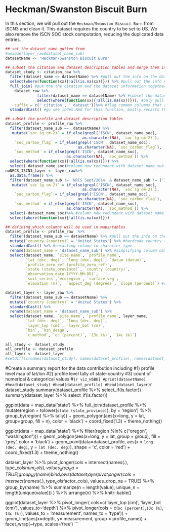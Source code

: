 # Heckman/Swanston Biscuit Burn

In this section, we will pull out the `Heckman/Swanston Biscuit Burn` from ISCN3 and clean it.
This dataset requires the country to be set to US.
We also remove the ISCN SOC stock computation, reducing the duplicated data entries.

```r
## set the dataset name gotten from 
#unique(layer_raw$dataset_name_sub)
datasetName <- 'Heckman/Swanston Biscuit Burn'

## subset the citation and dataset description tables and merge them into a study table
dataset_study <- citation_raw %>% 
  filter(dataset_name == datasetName) %>% #pull out the info on the dataset we want here
  select(where(function(xx){!all(is.na(xx))})) %>% #pull out the info on the dataset we want here
  full_join( #put the the citation and the dataset information together
    dataset_raw %>%
              filter(dataset_name == datasetName) %>% #subset the dataset table
              select(where(function(xx){!all(is.na(xx))})), #only pull columns that are not enitrely NA values
    suffix = c('_citation', '_dataset'))%>% #flag common columns that are not the id columns between the two tables
  standardCast() #go see index.Rmd for this function, mostly recasts the column to the right types

## subset the profile and dataset description tables 
dataset_profile <- profile_raw %>%
  filter(dataset_name_sub ==  datasetName) %>%
   mutate(`soc (g cm-2)` = if_else(grepl('ISCN', dataset_name_soc), 
                                  as.character(NA), `soc (g cm-2)`),
    `soc_carbon_flag` = if_else(grepl('ISCN', dataset_name_soc),
                                as.character(NA), `soc_carbon_flag`),
    `soc_method` = if_else(grepl('ISCN', dataset_name_soc), 
                           as.character(NA), `soc_method`)) %>%
  select(where(function(xx){!all(is.na(xx))})) %>%
  select(-dataset_name_soc)#column now redundant with dataset_name_sub
noNRCS_ISCN3_layer <- layer_raw%>%
  as.data.frame() %>%
  filter(dataset_name_sub != 'NRCS Sept/2014' & dataset_name_sub != ('ISCN 1-1 (2015-12-10)')) %>%
   mutate(`soc (g cm-2)` = if_else(grepl('ISCN', dataset_name_soc), 
                                  as.character(NA), `soc (g cm-2)`),
    `soc_carbon_flag` = if_else(grepl('ISCN', dataset_name_soc),
                                as.character(NA), `soc_carbon_flag`),
    `soc_method` = if_else(grepl('ISCN', dataset_name_soc), 
                           as.character(NA), `soc_method`)) %>%
  select(-dataset_name_soc)%>% #column now redundent with dataset_name_sub
  select(where(function(xx){!all(is.na(xx))}))

## defining which columns will be used in maps/tables 
dataset_profile <- profile_raw  %>%
  filter(dataset_name_sub == datasetName) %>% #pull out the info on the dataset we want here
  mutate(`country (country)` = 'United States') %>% #hardcode country to correct one
  standardCast() %>% #recasting column to character type
  rename(dataset_name = 'dataset_name_sub') %>% #simplifying column name
  select(dataset_name, `site_name`, `profile_name`,
         `lat (dec. deg)`, `long (dec. deg)`, `datum (datum)`,
         `profile_zero_ref (profile_zero_ref)`,
         `state (state_province)`, `country (country)`, 
         `observation_date (YYYY-MM-DD)`, 
         `soil_series`,`ecoregion`, `surface_veg`,
         `elevation (m)`,  `aspect_deg (degree)`, `slope (percent)`) #selecting columns that will be used to create maps when called later

dataset_layer <- layer_raw %>%
  filter(dataset_name_sub == datasetName) %>%
  mutate(`country (country)` = 'United States') %>%
  standardCast() %>% 
  rename(dataset_name = 'dataset_name_sub') %>%
  select(dataset_name, `site_name`, `profile_name`, layer_name,
         `lat (dec. deg)`, `long (dec. deg)`, 
         `layer_top (cm)`, `layer_bot (cm)`,
         `hzn`, `hzn_desgn`,
         `c_method`, `oc (percent)`, `13c (‰)`, `14c (‰)`)
  
all_study <- dataset_study
all_profile <- dataset_profile
all_layer <- dataset_layer
#setdiff(c(names(dataset_study), names(dataset_profile), names(dataset_layer)), unlist(type_cols))
```

#Create a summary report for the data contribution including
#1) profile level map of lat/lon
#2) profile level tally of state-country
#3) count of numerical & categorical values
#```{r viz_HSBB}
#print(datasetName)
#head(dataset_study)
#head(dataset_profile)
#head(dataset_layer)
```r

dataset_study
summary(dataset_profile %>% select_if(is.factor))
summary(dataset_layer %>% select_if(is.factor))

ggplot(data =  map_data('state') %>%
         full_join(dataset_profile %>% 
                     mutate(region = 
                              tolower(`state (state_province)`), by = 'region') %>%
                     group_by(region) %>% 
                     tally)) + 
  geom_polygon(aes(x=long, y = lat, group=group, fill = n), 
               color = 'black') +
  coord_fixed(1.3) + 
  theme_nothing() 

ggplot(data =  map_data('state') %>% 
         filter(region %in% c("oregon", "washington"))) + 
  geom_polygon(aes(x=long, y = lat, group = group), 
               fill = 'grey', color = 'black') + 
  geom_point(data=dataset_profile, 
             aes(x = `long (dec. deg)`, y = `lat (dec. deg)`),
             shape = 'x', color = 'red') +
  coord_fixed(1.3) +
  theme_nothing() 

dataset_layer %>%
  pivot_longer(cols = intersect(names(.), type_cols$num_cols), values_drop_na = TRUE) %>%
  group_by(name) %>% summarize(n = length(value), unique_n = length(unique(value))) %>%
  bind_rows(
    dataset_layer %>%
      pivot_longer(cols = intersect(names(.), type_cols$factor_cols), values_drop_na = TRUE) %>%
      group_by(name) %>% summarize(n = length(value), unique_n = length(unique(value))) ) %>%
  arrange(n) %>%
  knitr::kable()

ggplot(dataset_layer %>% 
         pivot_longer( cols=c('layer_top (cm)', 'layer_bot (cm)'),
                       values_to='depth') %>%
         pivot_longer(cols = c(`oc (percent)`,`13c (‰)`, `14c (‰)`), 
                      values_to = 'measurement', names_to = 'type')) +
  geom_line(aes(x=depth, y= measurement, group = profile_name)) +
  facet_wrap(~type, scales='free')
```
  